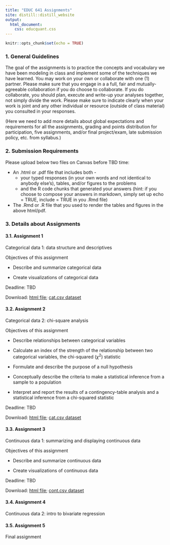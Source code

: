 ```yaml
---
title: "EDUC 641 Assignments"
site: distill::distill_website
output:
  html_document:
    css: educquant.css
---
```


```r
knitr::opts_chunk$set(echo = TRUE)
```

### 1. General Guidelines

The goal of the assignments is to practice the concepts and vocabulary we have been modeling in class and implement some of the techniques we have learned. You may work on your own or collaborate with one (1) partner. Please make sure that you engage in a a full, fair and mutually-agreeable collaboration if you do choose to collaborate. If you do collaborate, you should plan, execute and write-up your analyses together, not simply divide the work. Please make sure to indicate clearly when your work is joint and any other individual or resource (outside of class material) you consulted in your responses.

(Here we need to add more details about global expectations and requirements for all the assignments, grading and points distribution for participation, five assignments, and/or final project/exam, late submission policy, etc. from syllabus.)

### 2. Submission Requirements

Please upload below two files on Canvas before TBD time:  

 * An .html or .pdf file that includes both - 
   + your typed responses (in your own words and not identical to anybody else's), tables, and/or figures to the problems  
   + and the R code chunks that generated your answers (hint: if you choose to compose your answers in markdown, simply set up echo = TRUE, include = TRUE in you .Rmd file)  
   
 * The .Rmd or .R file that you used to render the tables and figures in the above html/pdf. 

### 3. Details about Assignments

#### 3.1. Assignment 1

Categorical data 1: data structure and descriptives 

Objectives of this assignment

 * Describe and summarize categorical data

 * Create visualizations of categorical data

Deadline: TBD

Download: [html file](./assignments/assignment01.html); [cat.csv dataset](./data/cat.csv)

#### 3.2. Assignment 2 

Categorical data 2: chi-square analysis

Objectives of this assignment

 * Describe relationships between categorical variables
 
 * Calculate an index of the strength of the relationship between two categorical variables, the chi-squared ($\chi^2$) statistic
 
 * Formulate and describe the purpose of a null hypothesis
 
 * Conceptually describe the criteria to make a statistical inference from a sample to a population
 
 * Interpret and report the results of a contingency-table analysis and a statistical inference from a chi-squared statistic

Deadline: TBD

Download: [html file](./assignments/assignment02.html); [cat.csv dataset](./data/cat.csv)

#### 3.3. Assignment 3 

Continuous data 1: summarizing and displaying continuous data

Objectives of this assignment

 * Describe and summarize continuous data

 * Create visualizations of continuous data

Deadline: TBD

Download: [html file](./assignments/assignment03.html); [cont.csv dataset](./data/cont.csv)

#### 3.4. Assignment 4 

Continuous data 2: intro to bivariate regression

#### 3.5. Assignment 5 

Final assignment






